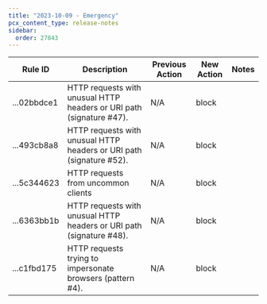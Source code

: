 ```yaml
---
title: "2023-10-09 - Emergency"
pcx_content_type: release-notes
sidebar:
  order: 27843
---
```


<table style="width: 100%">
	<thead>
		<tr>
			<th>Rule ID</th>
			<th>Description</th>
			<th>Previous Action</th>
			<th>New Action</th>
			<th>Notes</th>
		</tr>
	</thead>
	<tbody>
		<tr>
			<td>...02bbdce1</td>
			<td>
				HTTP requests with unusual HTTP headers or URI path (signature #47).
			</td>
			<td>N/A</td>
			<td>block</td>
			<td></td>
		</tr>
		<tr>
			<td>...493cb8a8</td>
			<td>
				HTTP requests with unusual HTTP headers or URI path (signature #52).
			</td>
			<td>N/A</td>
			<td>block</td>
			<td></td>
		</tr>
		<tr>
			<td>...5c344623</td>
			<td>HTTP requests from uncommon clients</td>
			<td>N/A</td>
			<td>block</td>
			<td></td>
		</tr>
		<tr>
			<td>...6363bb1b</td>
			<td>
				HTTP requests with unusual HTTP headers or URI path (signature #48).
			</td>
			<td>N/A</td>
			<td>block</td>
			<td></td>
		</tr>
		<tr>
			<td>...c1fbd175</td>
			<td>HTTP requests trying to impersonate browsers (pattern #4).</td>
			<td>N/A</td>
			<td>block</td>
			<td></td>
		</tr>
	</tbody>
</table>

